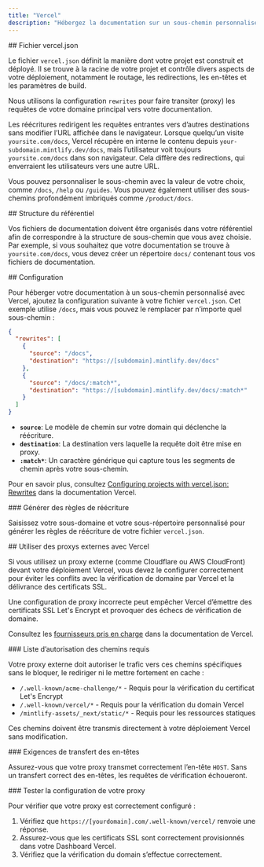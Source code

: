 ```yaml
---
title: "Vercel"
description: "Hébergez la documentation sur un sous-chemin personnalisé avec Vercel"
---
```




<div id="verceljson-file">
  ## Fichier vercel.json
</div>

Le fichier `vercel.json` définit la manière dont votre projet est construit et déployé. Il se trouve à la racine de votre projet et contrôle divers aspects de votre déploiement, notamment le routage, les redirections, les en-têtes et les paramètres de build.

Nous utilisons la configuration `rewrites` pour faire transiter (proxy) les requêtes de votre domaine principal vers votre documentation.

Les réécritures redirigent les requêtes entrantes vers d’autres destinations sans modifier l’URL affichée dans le navigateur. Lorsque quelqu’un visite `yoursite.com/docs`, Vercel récupère en interne le contenu depuis `your-subdomain.mintlify.dev/docs`, mais l’utilisateur voit toujours `yoursite.com/docs` dans son navigateur. Cela diffère des redirections, qui enverraient les utilisateurs vers une autre URL.

Vous pouvez personnaliser le sous-chemin avec la valeur de votre choix, comme `/docs`, `/help` ou `/guides`. Vous pouvez également utiliser des sous-chemins profondément imbriqués comme `/product/docs`.

<div id="repository-structure">
  ## Structure du référentiel
</div>

Vos fichiers de documentation doivent être organisés dans votre référentiel afin de correspondre à la structure de sous-chemin que vous avez choisie. Par exemple, si vous souhaitez que votre documentation se trouve à `yoursite.com/docs`, vous devez créer un répertoire `docs/` contenant tous vos fichiers de documentation.

<div id="configuration">
  ## Configuration
</div>

Pour héberger votre documentation à un sous-chemin personnalisé avec Vercel, ajoutez la configuration suivante à votre fichier `vercel.json`. Cet exemple utilise `/docs`, mais vous pouvez le remplacer par n’importe quel sous-chemin :

```json
{
  "rewrites": [
    {
      "source": "/docs",
      "destination": "https://[subdomain].mintlify.dev/docs"
    },
    {
      "source": "/docs/:match*",
      "destination": "https://[subdomain].mintlify.dev/docs/:match*"
    }
  ]
}
```

* **`source`**: Le modèle de chemin sur votre domain qui déclenche la réécriture.
* **`destination`**: La destination vers laquelle la requête doit être mise en proxy.
* **`:match*`**: Un caractère générique qui capture tous les segments de chemin après votre sous-chemin.

Pour en savoir plus, consultez [Configuring projects with vercel.json: Rewrites](https://vercel.com/docs/projects/project-configuration#rewrites) dans la documentation Vercel.


<div id="generate-rewrites">
  ### Générer des règles de réécriture
</div>

Saisissez votre sous-domaine et votre sous-répertoire personnalisé pour générer les règles de réécriture de votre fichier `vercel.json`.

<VercelJsonGenerator />

<div id="using-external-proxies-with-vercel">
  ## Utiliser des proxys externes avec Vercel
</div>

Si vous utilisez un proxy externe (comme Cloudflare ou AWS CloudFront) devant votre déploiement Vercel, vous devez le configurer correctement pour éviter les conflits avec la vérification de domaine par Vercel et la délivrance des certificats SSL.

Une configuration de proxy incorrecte peut empêcher Vercel d’émettre des certificats SSL Let's Encrypt et provoquer des échecs de vérification de domaine.

Consultez les [fournisseurs pris en charge](https://vercel.com/guides/how-to-setup-verified-proxy#supported-providers-verified-proxy-lite) dans la documentation de Vercel.

<div id="required-path-allowlist">
  ### Liste d’autorisation des chemins requis
</div>

Votre proxy externe doit autoriser le trafic vers ces chemins spécifiques sans le bloquer, le rediriger ni le mettre fortement en cache :

- `/.well-known/acme-challenge/*` - Requis pour la vérification du certificat Let's Encrypt
- `/.well-known/vercel/*` - Requis pour la vérification du domain Vercel
- `/mintlify-assets/_next/static/*` - Requis pour les ressources statiques

Ces chemins doivent être transmis directement à votre déploiement Vercel sans modification.

<div id="header-forwarding-requirements">
  ### Exigences de transfert des en-têtes
</div>

Assurez-vous que votre proxy transmet correctement l’en-tête `HOST`. Sans un transfert correct des en-têtes, les requêtes de vérification échoueront.

<div id="testing-your-proxy-setup">
  ### Tester la configuration de votre proxy
</div>

Pour vérifier que votre proxy est correctement configuré :

1. Vérifiez que `https://[yourdomain].com/.well-known/vercel/` renvoie une réponse.
2. Assurez-vous que les certificats SSL sont correctement provisionnés dans votre Dashboard Vercel.
3. Vérifiez que la vérification du domain s’effectue correctement.